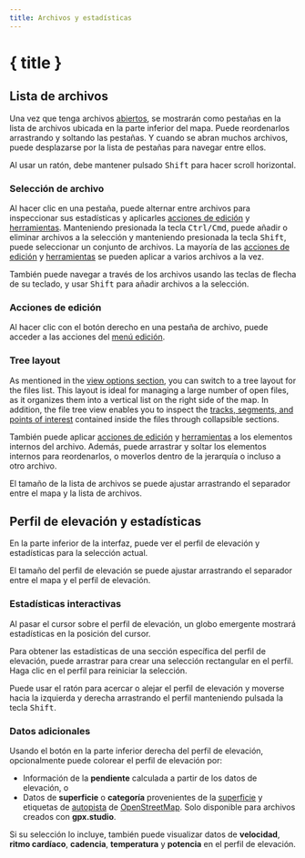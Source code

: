 ```yaml
---
title: Archivos y estadísticas
---
```


<script>
</script>

# { title }

## Lista de archivos

Una vez que tenga archivos [abiertos](./menu/file), se mostrarán como pestañas en la lista de archivos ubicada en la parte inferior del mapa.
Puede reordenarlos arrastrando y soltando las pestañas.
Y cuando se abran muchos archivos, puede desplazarse por la lista de pestañas para navegar entre ellos.

<DocsNote>

Al usar un ratón, debe mantener pulsado <kbd>Shift</kbd> para hacer scroll horizontal.

</DocsNote>

### Selección de archivo

Al hacer clic en una pestaña, puede alternar entre archivos para inspeccionar sus estadísticas y aplicarles [acciones de edición](./menu/edit) y [herramientas](./toolbar).
Manteniendo presionada la tecla <kbd>Ctrl/Cmd</kbd>, puede añadir o eliminar archivos a la selección y manteniendo presionada la tecla <kbd>Shift</kbd>, puede seleccionar un conjunto de archivos.
La mayoría de las [acciones de edición](./menu/edit) y [herramientas](./toolbar) se pueden aplicar a varios archivos a la vez.

<DocsNote>

También puede navegar a través de los archivos usando las teclas de flecha de su teclado, y usar <kbd>Shift</kbd> para añadir archivos a la selección.

</DocsNote>

### Acciones de edición

Al hacer clic con el botón derecho en una pestaña de archivo, puede acceder a las acciones del [menú edición](./menu/edit).

### Tree layout

As mentioned in the [view options section](./menu/view), you can switch to a tree layout for the files list.
This layout is ideal for managing a large number of open files, as it organizes them into a vertical list on the right side of the map.
In addition, the file tree view enables you to inspect the [tracks, segments, and points of interest](../gpx) contained inside the files through collapsible sections.

También puede aplicar [acciones de edición](./menu/edit) y [herramientas](./toolbar) a los elementos internos del archivo.
Además, puede arrastrar y soltar los elementos internos para reordenarlos, o moverlos dentro de la jerarquía o incluso a otro archivo.

<DocsNote>

El tamaño de la lista de archivos se puede ajustar arrastrando el separador entre el mapa y la lista de archivos.

</DocsNote>

## Perfil de elevación y estadísticas

En la parte inferior de la interfaz, puede ver el perfil de elevación y estadísticas para la selección actual.

<DocsNote>

El tamaño del perfil de elevación se puede ajustar arrastrando el separador entre el mapa y el perfil de elevación.

</DocsNote>

### Estadísticas interactivas

Al pasar el cursor sobre el perfil de elevación, un globo emergente mostrará estadísticas en la posición del cursor.

Para obtener las estadísticas de una sección específica del perfil de elevación, puede arrastrar para crear una selección rectangular en el perfil.
Haga clic en el perfil para reiniciar la selección.

Puede usar el ratón para acercar o alejar el perfil de elevación y moverse hacia la izquierda y derecha arrastrando el perfil manteniendo pulsada la tecla <kbd>Shift</kbd>.

### Datos adicionales

Usando el botón <kbd><ChartNoAxesColumn size="16" class="inline-block" style="margin-bottom: 2px"/></kbd> en la parte inferior derecha del perfil de elevación, opcionalmente puede colorear el perfil de elevación por:

- Información de la **pendiente** calculada a partir de los datos de elevación, o
- Datos de **superficie** o **categoría** provenientes de la <a href="https://www.openstreetmap.org/" target="_blank">superficie</a> y etiquetas de <a href="https://wiki.openstreetmap.org/wiki/Key:surface" target="_blank">autopista</a> de <a href="https://wiki.openstreetmap.org/wiki/Key:highway" target="_blank">OpenStreetMap</a>.
  Solo disponible para archivos creados con **gpx.studio**.

Si su selección lo incluye, también puede visualizar datos de **velocidad**, **ritmo cardíaco**, **cadencia**, **temperatura** y **potencia** en el perfil de elevación.
